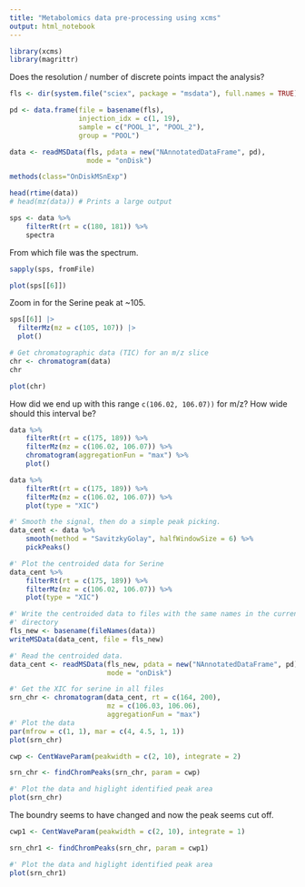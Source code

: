 ```yaml
---
title: "Metabolomics data pre-processing using xcms"
output: html_notebook
---
```



```r
library(xcms)
library(magrittr)
```

Does the resolution / number of discrete points impact the analysis? 

```r
fls <- dir(system.file("sciex", package = "msdata"), full.names = TRUE)

pd <- data.frame(file = basename(fls),
                 injection_idx = c(1, 19),
                 sample = c("POOL_1", "POOL_2"),
                 group = "POOL")

data <- readMSData(fls, pdata = new("NAnnotatedDataFrame", pd),
                   mode = "onDisk") 
```

```r
methods(class="OnDiskMSnExp")
```

```r

head(rtime(data))
# head(mz(data)) # Prints a large output
```

```r
sps <- data %>%
    filterRt(rt = c(180, 181)) %>%
    spectra 
```
 
From which file was the spectrum.
```r
sapply(sps, fromFile) 

```
 
```r
plot(sps[[6]])
```

Zoom in for the Serine peak at ~105.
```r
sps[[6]] |>
  filterMz(mz = c(105, 107)) |>
  plot()

```


```r
# Get chromatographic data (TIC) for an m/z slice
chr <- chromatogram(data)
chr
```

```r
plot(chr)
```

How did we end up with this range `c(106.02, 106.07))` for m/z? How wide should this interval be?
```r
data %>%
    filterRt(rt = c(175, 189)) %>%
    filterMz(mz = c(106.02, 106.07)) %>%
    chromatogram(aggregationFun = "max") %>%
    plot() 
```



```r
data %>%
    filterRt(rt = c(175, 189)) %>%
    filterMz(mz = c(106.02, 106.07)) %>%
    plot(type = "XIC") 
```

```r
#' Smooth the signal, then do a simple peak picking.
data_cent <- data %>%
    smooth(method = "SavitzkyGolay", halfWindowSize = 6) %>%
    pickPeaks()

#' Plot the centroided data for Serine
data_cent %>%
    filterRt(rt = c(175, 189)) %>%
    filterMz(mz = c(106.02, 106.07)) %>%
    plot(type = "XIC") 
```

```r
#' Write the centroided data to files with the same names in the current
#' directory
fls_new <- basename(fileNames(data))
writeMSData(data_cent, file = fls_new)

#' Read the centroided data.
data_cent <- readMSData(fls_new, pdata = new("NAnnotatedDataFrame", pd),
                        mode = "onDisk") 
```

```r
#' Get the XIC for serine in all files
srn_chr <- chromatogram(data_cent, rt = c(164, 200),
                        mz = c(106.03, 106.06),
                        aggregationFun = "max")
#' Plot the data
par(mfrow = c(1, 1), mar = c(4, 4.5, 1, 1))
plot(srn_chr)
```

```r
cwp <- CentWaveParam(peakwidth = c(2, 10), integrate = 2)

srn_chr <- findChromPeaks(srn_chr, param = cwp)

#' Plot the data and higlight identified peak area
plot(srn_chr)
```

The boundry seems to have changed and now the peak seems cut off.
```r
cwp1 <- CentWaveParam(peakwidth = c(2, 10), integrate = 1)

srn_chr1 <- findChromPeaks(srn_chr, param = cwp1)

#' Plot the data and higlight identified peak area
plot(srn_chr1)
```
